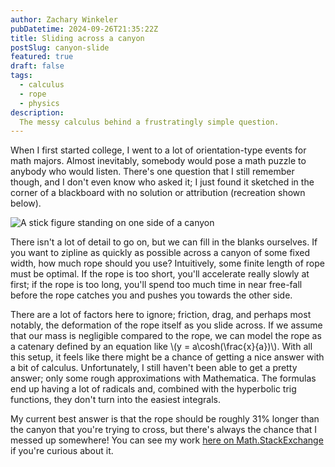 ```yaml
---
author: Zachary Winkeler
pubDatetime: 2024-09-26T21:35:22Z
title: Sliding across a canyon
postSlug: canyon-slide
featured: true
draft: false
tags:
  - calculus
  - rope
  - physics
description:
  The messy calculus behind a frustratingly simple question.
---
```


When I first started college, I went to a lot of orientation-type events for math majors. Almost inevitably, somebody would pose a math puzzle to anybody who would listen. There's one question that I still remember though, and I don't even know who asked it; I just found it sketched in the corner of a blackboard with no solution or attribution (recreation shown below).

![A stick figure standing on one side of a canyon](/assets/canyon-sketch.jpg)

There isn't a lot of detail to go on, but we can fill in the blanks ourselves. If you want to zipline as quickly as possible across a canyon of some fixed width, how much rope should you use? Intuitively, some finite length of rope must be optimal. If the rope is too short, you'll accelerate really slowly at first; if the rope is too long, you'll spend too much time in near free-fall before the rope catches you and pushes you towards the other side.

There are a lot of factors here to ignore; friction, drag, and perhaps most notably, the deformation of the rope itself as you slide across. If we assume that our mass is negligible compared to the rope, we can model the rope as a catenary defined by an equation like \\(y = a\cosh(\frac\{x\}\{a\})\\). With all this setup, it feels like there might be a chance of getting a nice answer with a bit of calculus. Unfortunately, I still haven't been able to get a pretty answer; only some rough approximations with Mathematica. The formulas end up having a lot of radicals and, combined with the hyperbolic trig functions, they don't turn into the easiest integrals.

My current best answer is that the rope should be roughly 31% longer than the canyon that you're trying to cross, but there's always the chance that I messed up somewhere! You can see my work [here on Math.StackExchange](https://math.stackexchange.com/questions/4932062/optimal-length-of-rope-for-sliding-across-a-gap) if you're curious about it.
